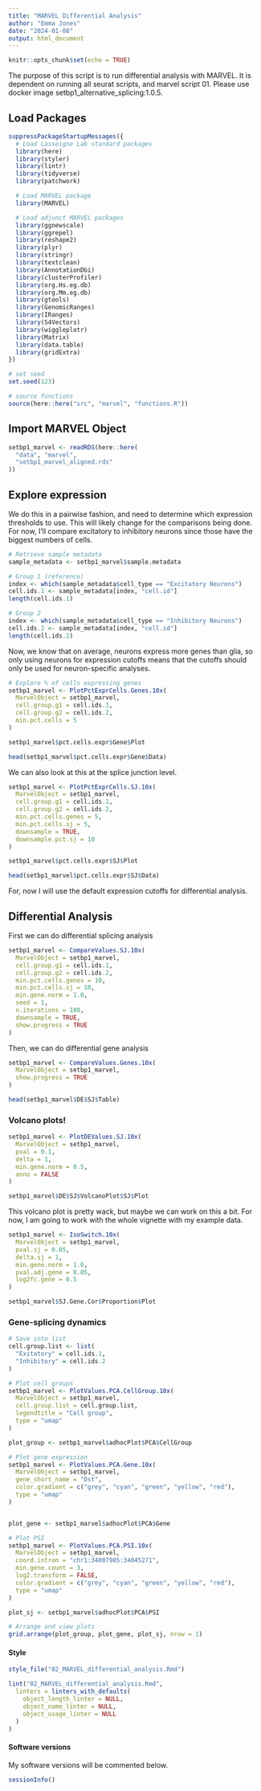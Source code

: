 ```yaml
---
title: "MARVEL Differential Analysis"
author: "Emma Jones"
date: "2024-01-08"
output: html_document
---
```


```r
knitr::opts_chunk$set(echo = TRUE)
```

The purpose of this script is to run differential analysis with MARVEL. It is dependent on running all seurat scripts, and marvel script 01. Please use docker image setbp1_alternative_splicing:1.0.5.

## Load Packages

```r
suppressPackageStartupMessages({
  # Load Lasseigne Lab standard packages
  library(here)
  library(styler)
  library(lintr)
  library(tidyverse)
  library(patchwork)

  # Load MARVEL package
  library(MARVEL)

  # Load adjunct MARVEL packages
  library(ggnewscale)
  library(ggrepel)
  library(reshape2)
  library(plyr)
  library(stringr)
  library(textclean)
  library(AnnotationDbi)
  library(clusterProfiler)
  library(org.Hs.eg.db)
  library(org.Mm.eg.db)
  library(gtools)
  library(GenomicRanges)
  library(IRanges)
  library(S4Vectors)
  library(wiggleplotr)
  library(Matrix)
  library(data.table)
  library(gridExtra)
})

# set seed
set.seed(123)

# source functions
source(here::here("src", "marvel", "functions.R"))
```

## Import MARVEL Object

```r
setbp1_marvel <- readRDS(here::here(
  "data", "marvel",
  "setbp1_marvel_aligned.rds"
))
```

## Explore expression

We do this in a pairwise fashion, and need to determine which expression thresholds to use. This will likely change for the comparisons being done. For now, I'll compare excitatory to inhibitory neurons since those have the biggest numbers of cells.

```r
# Retrieve sample metadata
sample_metadata <- setbp1_marvel$sample.metadata

# Group 1 (reference)
index <- which(sample_metadata$cell_type == "Excitatory Neurons")
cell.ids.1 <- sample_metadata[index, "cell.id"]
length(cell.ids.1)

# Group 2
index <- which(sample_metadata$cell_type == "Inhibitory Neurons")
cell.ids.2 <- sample_metadata[index, "cell.id"]
length(cell.ids.2)
```

Now, we know that on average, neurons express more genes than glia, so only using neurons for expression cutoffs means that the cutoffs should only be used for neuron-specific analyses.

```r
# Explore % of cells expressing genes
setbp1_marvel <- PlotPctExprCells.Genes.10x(
  MarvelObject = setbp1_marvel,
  cell.group.g1 = cell.ids.1,
  cell.group.g2 = cell.ids.2,
  min.pct.cells = 5
)

setbp1_marvel$pct.cells.expr$Gene$Plot

head(setbp1_marvel$pct.cells.expr$Gene$Data)
```

We can also look at this at the splice junction level.

```r
setbp1_marvel <- PlotPctExprCells.SJ.10x(
  MarvelObject = setbp1_marvel,
  cell.group.g1 = cell.ids.1,
  cell.group.g2 = cell.ids.2,
  min.pct.cells.genes = 5,
  min.pct.cells.sj = 5,
  downsample = TRUE,
  downsample.pct.sj = 10
)

setbp1_marvel$pct.cells.expr$SJ$Plot

head(setbp1_marvel$pct.cells.expr$SJ$Data)
```

For, now I will use the default expression cutoffs for differential analysis.

## Differential Analysis

First we can do differential splicing analysis

```r
setbp1_marvel <- CompareValues.SJ.10x(
  MarvelObject = setbp1_marvel,
  cell.group.g1 = cell.ids.1,
  cell.group.g2 = cell.ids.2,
  min.pct.cells.genes = 10,
  min.pct.cells.sj = 10,
  min.gene.norm = 1.0,
  seed = 1,
  n.iterations = 100,
  downsample = TRUE,
  show.progress = TRUE
)
```

Then, we can do differential gene analysis

```r
setbp1_marvel <- CompareValues.Genes.10x(
  MarvelObject = setbp1_marvel,
  show.progress = TRUE
)

head(setbp1_marvel$DE$SJ$Table)
```
### Volcano plots!

```r
setbp1_marvel <- PlotDEValues.SJ.10x(
  MarvelObject = setbp1_marvel,
  pval = 0.1,
  delta = 1,
  min.gene.norm = 0.5,
  anno = FALSE
)

setbp1_marvel$DE$SJ$VolcanoPlot$SJ$Plot
```

This volcano plot is pretty wack, but maybe we can work on this a bit. For now, I am going to work with the whole vignette with my example data.

```r
setbp1_marvel <- IsoSwitch.10x(
  MarvelObject = setbp1_marvel,
  pval.sj = 0.05,
  delta.sj = 1,
  min.gene.norm = 1.0,
  pval.adj.gene = 0.05,
  log2fc.gene = 0.5
)

setbp1_marvel$SJ.Gene.Cor$Proportion$Plot
```
### Gene-splicing dynamics

```r
# Save into list
cell.group.list <- list(
  "Exitatory" = cell.ids.1,
  "Inhibitory" = cell.ids.2
)

# Plot cell groups
setbp1_marvel <- PlotValues.PCA.CellGroup.10x(
  MarvelObject = setbp1_marvel,
  cell.group.list = cell.group.list,
  legendtitle = "Cell group",
  type = "umap"
)

plot_group <- setbp1_marvel$adhocPlot$PCA$CellGroup

# Plot gene expression
setbp1_marvel <- PlotValues.PCA.Gene.10x(
  MarvelObject = setbp1_marvel,
  gene_short_name = "Dst",
  color.gradient = c("grey", "cyan", "green", "yellow", "red"),
  type = "umap"
)


plot_gene <- setbp1_marvel$adhocPlot$PCA$Gene

# Plot PSI
setbp1_marvel <- PlotValues.PCA.PSI.10x(
  MarvelObject = setbp1_marvel,
  coord.intron = "chr1:34007985:34045271",
  min.gene.count = 3,
  log2.transform = FALSE,
  color.gradient = c("grey", "cyan", "green", "yellow", "red"),
  type = "umap"
)

plot_sj <- setbp1_marvel$adhocPlot$PCA$PSI

# Arrange and view plots
grid.arrange(plot_group, plot_gene, plot_sj, nrow = 1)
```

#### Style

```r
style_file("02_MARVEL_differential_analysis.Rmd")

lint("02_MARVEL_differential_analysis.Rmd",
  linters = linters_with_defaults(
    object_length_linter = NULL,
    object_name_linter = NULL,
    object_usage_linter = NULL
  )
)
```


#### Software versions

My software versions will be commented below.

```r
sessionInfo()
```
